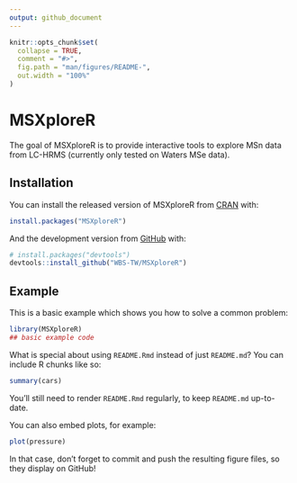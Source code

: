 ```yaml
---
output: github_document
---
```


<!-- README.md is generated from README.Rmd. Please edit that file -->

```r
knitr::opts_chunk$set(
  collapse = TRUE,
  comment = "#>",
  fig.path = "man/figures/README-",
  out.width = "100%"
)
```

# MSXploreR

<!-- badges: start -->
<!-- badges: end -->

The goal of MSXploreR is to provide interactive tools to explore MSn data from LC-HRMS (currently only tested on Waters MSe data).

## Installation

You can install the released version of MSXploreR from [CRAN](https://CRAN.R-project.org) with:

``` r
install.packages("MSXploreR")
```

And the development version from [GitHub](https://github.com/) with:

``` r
# install.packages("devtools")
devtools::install_github("WBS-TW/MSXploreR")
```
## Example

This is a basic example which shows you how to solve a common problem:

```r
library(MSXploreR)
## basic example code
```

What is special about using `README.Rmd` instead of just `README.md`? You can include R chunks like so:

```r
summary(cars)
```

You'll still need to render `README.Rmd` regularly, to keep `README.md` up-to-date.

You can also embed plots, for example:

```r
plot(pressure)
```

In that case, don't forget to commit and push the resulting figure files, so they display on GitHub!
